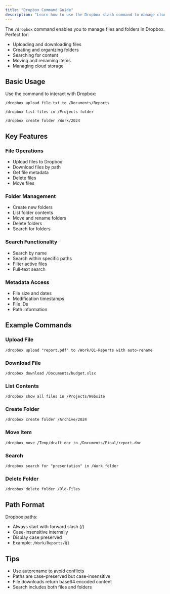 ```yaml
---
title: "Dropbox Command Guide"
description: "Learn how to use the Dropbox slash command to manage cloud storage"
---
```


The `/dropbox` command enables you to manage files and folders in Dropbox. Perfect for:

- Uploading and downloading files
- Creating and organizing folders
- Searching for content
- Moving and renaming items
- Managing cloud storage

## Basic Usage

Use the command to interact with Dropbox:

```
/dropbox upload file.txt to /Documents/Reports
```

```
/dropbox list files in /Projects folder
```

```
/dropbox create folder /Work/2024
```

## Key Features

### File Operations
- Upload files to Dropbox
- Download files by path
- Get file metadata
- Delete files
- Move files

### Folder Management
- Create new folders
- List folder contents
- Move and rename folders
- Delete folders
- Search for folders

### Search Functionality
- Search by name
- Search within specific paths
- Filter active files
- Full-text search

### Metadata Access
- File size and dates
- Modification timestamps
- File IDs
- Path information

## Example Commands

### Upload File
```
/dropbox upload "report.pdf" to /Work/Q1-Reports with auto-rename
```

### Download File
```
/dropbox download /Documents/budget.xlsx
```

### List Contents
```
/dropbox show all files in /Projects/Website
```

### Create Folder
```
/dropbox create folder /Archive/2024
```

### Move Item
```
/dropbox move /Temp/draft.doc to /Documents/Final/report.doc
```

### Search
```
/dropbox search for "presentation" in /Work folder
```

### Delete Folder
```
/dropbox delete folder /Old-Files
```

## Path Format

Dropbox paths:
- Always start with forward slash (/)
- Case-insensitive internally
- Display case preserved
- Example: `/Work/Reports/Q1`

## Tips
- Use autorename to avoid conflicts
- Paths are case-preserved but case-insensitive
- File downloads return base64 encoded content
- Search includes both files and folders 